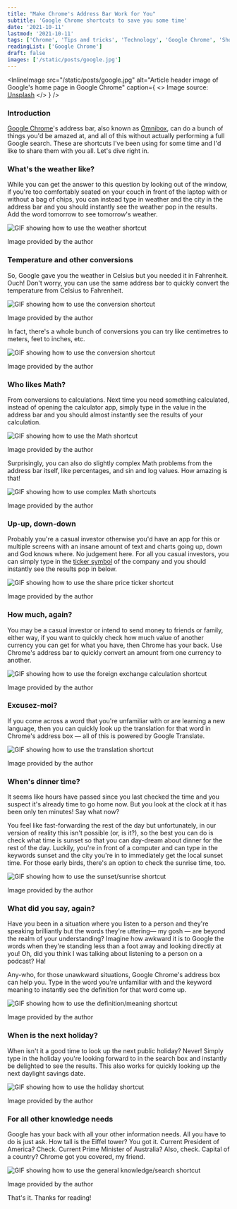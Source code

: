 ```yaml
---
title: "Make Chrome's Address Bar Work for You"
subtitle: 'Google Chrome shortcuts to save you some time'
date: '2021-10-11'
lastmod: '2021-10-11'
tags: ['Chrome', 'Tips and tricks', 'Technology', 'Google Chrome', 'Shortcuts', 'Productivity']
readingList: ['Google Chrome']
draft: false
images: ['/static/posts/google.jpg']
---
```


<InlineImage
  src="/static/posts/google.jpg"
  alt="Article header image of Google's home page in Google Chrome"
  caption={
    <>
      Image source: <a href="https://unsplash.com/photos/c4aT8MfEzdw">Unsplash</a>
    </>
  }
/>

### Introduction

[Google Chrome](https://www.google.com/chrome/)'s address bar, also known as [Omnibox](https://developer.chrome.com/docs/extensions/reference/omnibox/), can do a bunch of things you'd be amazed at, and all of this without actually performing a full Google search. These are shortcuts I've been using for some time and I'd like to share them with you all. Let's dive right in.

### What's the weather like?

While you can get the answer to this question by looking out of the window, if you're too comfortably seated on your couch in front of the laptop with or without a bag of chips, you can instead type in weather and the city in the address bar and you should instantly see the weather pop in the results. Add the word tomorrow to see tomorrow's weather.

![GIF showing how to use the weather shortcut](/static/posts/1_WhDf2fRg6oC9sErwE5NBMQ.gif)

Image provided by the author

### Temperature and other conversions

So, Google gave you the weather in Celsius but you needed it in Fahrenheit. Ouch! Don't worry, you can use the same address bar to quickly convert the temperature from Celsius to Fahrenheit.

![GIF showing how to use the conversion shortcut](/static/posts/1_RLi3LV8s-RIsQLZL1PacwQ.gif)

Image provided by the author

In fact, there's a whole bunch of conversions you can try like centimetres to meters, feet to inches, etc.

![GIF showing how to use the conversion shortcut](/static/posts/1_Hdks3FfUC6UoaL5TriW3sw.gif)

Image provided by the author

### Who likes Math?

From conversions to calculations. Next time you need something calculated, instead of opening the calculator app, simply type in the value in the address bar and you should almost instantly see the results of your calculation.

![GIF showing how to use the Math shortcut](/static/posts/1_wHrJFziqizt9wxUWlKyCxg.gif)

Image provided by the author

Surprisingly, you can also do slightly complex Math problems from the address bar itself, like percentages, and sin and log values. How amazing is that!

![GIF showing how to use complex Math shortcuts](/static/posts/1_PA7b5TiX6BgWVMhDb7Wf0w.gif)

Image provided by the author

### Up-up, down-down

Probably you're a casual investor otherwise you'd have an app for this or multiple screens with an insane amount of text and charts going up, down and God knows where. No judgement here. For all you casual investors, you can simply type in the [ticker symbol](https://en.wikipedia.org/wiki/Ticker_symbol) of the company and you should instantly see the results pop in below.

![GIF showing how to use the share price ticker shortcut](/static/posts/1_GbX1FUav8VcFhE-2jwPTDA.gif)

Image provided by the author

### How much, again?

You may be a casual investor or intend to send money to friends or family, either way, if you want to quickly check how much value of another currency you can get for what you have, then Chrome has your back. Use Chrome's address bar to quickly convert an amount from one currency to another.

![GIF showing how to use the foreign exchange calculation shortcut](/static/posts/1_lDgN88UF4fqp7mmR1ZBzjA.gif)

Image provided by the author

### Excusez-moi?

If you come across a word that you're unfamiliar with or are learning a new language, then you can quickly look up the translation for that word in Chrome's address box — all of this is powered by Google Translate.

![GIF showing how to use the translation shortcut](/static/posts/1_oGl-rPaH_HrVBXJbkxgXAg.gif)

Image provided by the author

### When's dinner time?

It seems like hours have passed since you last checked the time and you suspect it's already time to go home now. But you look at the clock at it has been only ten minutes! Say what now?

You feel like fast-forwarding the rest of the day but unfortunately, in our version of reality this isn't possible (or, is it?), so the best you can do is check what time is sunset so that you can day-dream about dinner for the rest of the day. Luckily, you're in front of a computer and can type in the keywords sunset and the city you're in to immediately get the local sunset time. For those early birds, there's an option to check the sunrise time, too.

![GIF showing how to use the sunset/sunrise shortcut](/static/posts/1_f1jeslkZsWq81GAkAJLgCw.gif)

Image provided by the author

### What did you say, again?

Have you been in a situation where you listen to a person and they're speaking brilliantly but the words they're uttering— my gosh — are beyond the realm of your understanding? Imagine how awkward it is to Google the words when they're standing less than a foot away and looking directly at you! Oh, did you think I was talking about listening to a person on a podcast? Ha!

Any-who, for those unawkward situations, Google Chrome's address box can help you. Type in the word you're unfamiliar with and the keyword meaning to instantly see the definition for that word come up.

![GIF showing how to use the definition/meaning shortcut](/static/posts/1_RuH9YtUdP_Eo-aAXPpo9dg.gif)

Image provided by the author

### When is the next holiday?

When isn't it a good time to look up the next public holiday? Never! Simply type in the holiday you're looking forward to in the search box and instantly be delighted to see the results. This also works for quickly looking up the next daylight savings date.

![GIF showing how to use the holiday shortcut](/static/posts/1_PJD_Op9B2KEcQSLTfU1LOQ.gif)

Image provided by the author

### For all other knowledge needs

Google has your back with all your other information needs. All you have to do is just ask. How tall is the Eiffel tower? You got it. Current President of America? Check. Current Prime Minister of Australia? Also, check. Capital of a country? Chrome got you covered, my friend.

![GIF showing how to use the general knowledge/search shortcut](/static/posts/1_lS9qsmqxaIGHkrpWSFS8PQ.gif)

Image provided by the author

That's it. Thanks for reading!
